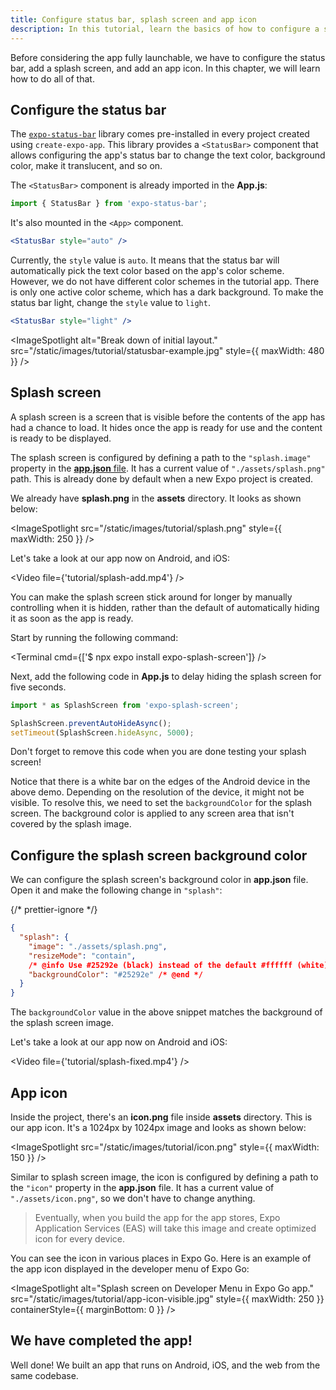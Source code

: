 ```yaml
---
title: Configure status bar, splash screen and app icon
description: In this tutorial, learn the basics of how to configure a status bar, splash screen and app icon.
---
```



Before considering the app fully launchable, we have to configure the status bar, add a splash screen, and add an app icon. In this chapter, we will learn how to do all of that.

<Step label="1">

## Configure the status bar

The <A href="/versions/latest/sdk/status-bar/">`expo-status-bar`</A> library comes pre-installed in every project created using `create-expo-app`.
This library provides a `<StatusBar>` component that allows configuring the app's status bar to change the text color, background color, make it translucent, and so on.

The `<StatusBar>` component is already imported in the **App.js**:

```jsx App.js
import { StatusBar } from 'expo-status-bar';
```

It's also mounted in the `<App>` component.

```jsx App.js
<StatusBar style="auto" />
```

Currently, the `style` value is `auto`. It means that the status bar will automatically pick the text color based on the app's color scheme.
However, we do not have different color schemes in the tutorial app. There is only one active color scheme, which has a dark background.
To make the status bar light, change the `style` value to `light`.

```jsx App.js
<StatusBar style="light" />
```

<ImageSpotlight
  alt="Break down of initial layout."
  src="/static/images/tutorial/statusbar-example.jpg"
  style={{ maxWidth: 480 }}
/>

</Step>

<Step label="2">

## Splash screen

A splash screen is a screen that is visible before the contents of the app has had a chance to load. It hides once the app is ready for use and the content is ready to be displayed.

The splash screen is configured by defining a path to the `"splash.image"` property in the <A href="/workflow/configuration/">**app.json** file</A>.
It has a current value of `"./assets/splash.png"` path. This is already done by default when a new Expo project is created.

We already have **splash.png** in the **assets** directory. It looks as shown below:

<ImageSpotlight
  src="/static/images/tutorial/splash.png"
  style={{ maxWidth: 250 }}
/>

Let's take a look at our app now on Android, and iOS:

<Video file={'tutorial/splash-add.mp4'} />

<Collapsible summary="Is the app loading too quickly for you to get a good look at the splash screen?">

You can make the splash screen stick around for longer by manually controlling when it is hidden, rather than the default of automatically hiding it as soon as the app is ready.

Start by running the following command:

<Terminal cmd={['$ npx expo install expo-splash-screen']} />

Next, add the following code in **App.js** to delay hiding the splash screen for five seconds.

```jsx App.js
import * as SplashScreen from 'expo-splash-screen';

SplashScreen.preventAutoHideAsync();
setTimeout(SplashScreen.hideAsync, 5000);
```

Don't forget to remove this code when you are done testing your splash screen!

</Collapsible>

Notice that there is a white bar on the edges of the Android device in the above demo. Depending on the resolution of the device, it might not be visible. To resolve this, we need to set the `backgroundColor` for the splash screen. The background color is applied to any screen area that isn't covered by the splash image.

</Step>

<Step label="3">

## Configure the splash screen background color

We can configure the splash screen's background color in **app.json** file. Open it and make the following change in `"splash"`:

{/* prettier-ignore */}
```json app.json
{
  "splash": {
    "image": "./assets/splash.png",
    "resizeMode": "contain",
    /* @info Use #25292e (black) instead of the default #ffffff (white). */
    "backgroundColor": "#25292e" /* @end */
  }
}
```

The `backgroundColor` value in the above snippet matches the background of the splash screen image.

Let's take a look at our app now on Android and iOS:

<Video file={'tutorial/splash-fixed.mp4'} />

</Step>

<Step label="4">

## App icon

Inside the project, there's an **icon.png** file inside **assets** directory. This is our app icon. It's a 1024px by 1024px image and looks as shown below:

<ImageSpotlight src="/static/images/tutorial/icon.png" style={{ maxWidth: 150 }} />

Similar to splash screen image, the icon is configured by defining a path to the `"icon"` property in the **app.json** file. It has a current value of `"./assets/icon.png"`, so we don't have to change anything.

> Eventually, when you build the app for the app stores, Expo Application Services (EAS) will take this image and create optimized icon for every device.

You can see the icon in various places in Expo Go. Here is an example of the app icon displayed in the developer menu of Expo Go:

<ImageSpotlight
  alt="Splash screen on Developer Menu in Expo Go app."
  src="/static/images/tutorial/app-icon-visible.jpg"
  style={{ maxWidth: 250 }}
  containerStyle={{ marginBottom: 0 }}
/>

</Step>

## We have completed the app!

Well done! We built an app that runs on Android, iOS, and the web from the same codebase.

<BoxLink
  title="Learn more"
  Icon={BookOpen02Icon}
  description="The next section of the tutorial will guide you toward resources to learn more about concepts we've covered here and others we have mentioned briefly."
  href="/tutorial/follow-up"
/>
